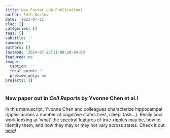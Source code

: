 ```yaml
---
title: New Foster Lab Publication!
author: Seth Koslov
date: '2023-07-21'
slug: []
categories: []
tags: []
subtitle: ''
summary: ''
authors: []
lastmod: '2024-07-23T11:08:28-04:00'
featured: no
image:
  caption: ''
  focal_point: ''
  preview_only: no
projects: []
---
```


### New paper out in _Cell Reports_ by Yvonne Chen et al.!

In this manuscript, Yvonne Chen and colleagues characterize hippocampal ripples across a number of cognitive states (rest, sleep, task...).  Really cool work looking at 'what' the spectral features of true-ripples may be, how to identify them, and how they may or may not vary across states. Check it out [here](https://doi.org/10.1016/j.celrep.2021.109304)!